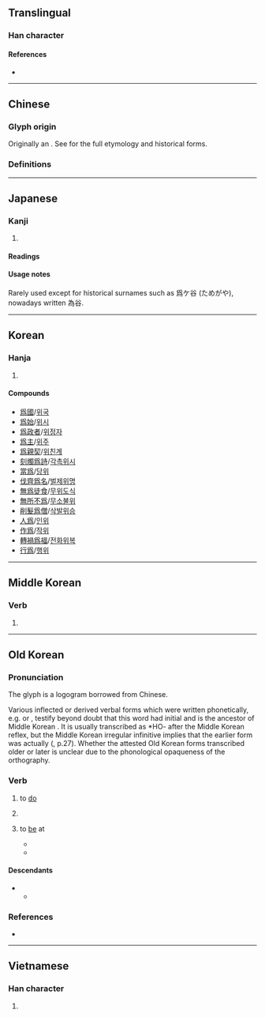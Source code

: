 {{also|為|为}}
{{character info}}
==Translingual==
{{stroke order|type=animate}}

===Han character===
{{Han char|rn=87|rad=爪|as=08|sn=12|four=2022.7,2032.7|canj=BHNF}}

====References====
* {{Han ref|kx=0689.130|dkj=19686|dj=1102.160|hdz=32033.210|uh=7232|ud=29234}}

----

==Chinese==

===Glyph origin===
{{Han etym}}
Originally an {{Han compound|又|t1=hand|象|t2=elephant|ls=ic}}. See {{m|mul|為}} for the full etymology and historical forms.

===Definitions===
{{zh-see|為}}

----

==Japanese==
{{ja-kanji forms|為|爲}}

===Kanji===
{{ja-kanji|grade=|rs=爪08|shin=為}}

# {{rfdef|ja|sort=爪08}}

====Readings====
{{ja-readings
|goon=い<ゐ
|kanon=い<ゐ
|kun=ため-, す-る, な-す, な-る
}}

====Usage notes====
Rarely used except for historical surnames such as 爲ケ谷 (ためがや), nowadays written 為谷. <!--Note that the ケ in 爲ケ谷 is not an error, this is how it was spelt back in the olden days-->

----

==Korean==

===Hanja===
{{ko-hanja|하다|할|위}}

# {{hanja form of|위|to [[do]]; [[act]]}}

====Compounds====
{{der-top3|Compounds}}
* [[爲國]]/[[위국]]
* [[爲始]]/[[위시]]
* [[爲政者]]/[[위정자]]
* [[爲主]]/[[위주]]
* [[爲親契]]/[[위친계]]
* [[刻燭爲詩]]/[[각촉위시]]
* [[當爲]]/[[당위]]
* [[伐齊爲名]]/[[벌제위명]]
* [[無爲徒食]]/[[무위도식]]
* [[無所不爲]]/[[무소불위]]
* [[削髮爲僧]]/[[삭발위승]]
* [[人爲]]/[[인위]]
* [[作爲]]/[[작위]]
* [[轉禍爲福]]/[[전화위복]]
* [[行爲]]/[[행위]]
{{der-bottom}}

----

==Middle Korean==

===Verb===
{{head|okm|verb|tr=ho-}}

# {{spelling of|okm|Idu script|ᄒᆞ다〮|ᄒᆞ|tr=ho-|t=to do|pos=also a [[light verb]] deriving verbs and adjectives}}

----

==Old Korean==

===Pronunciation===
The glyph is a logogram borrowed from Chinese.

Various inflected or derived verbal forms which were written phonetically, e.g. {{m|oko|乎}} or {{m|oko|兮}}, testify beyond doubt that this word had initial {{IPAfont|*/h-/}} and is the ancestor of Middle Korean {{okm-inline|ᄒᆞ다〮|hò-tá}}. It is usually transcribed as *HO- after the Middle Korean reflex, but the Middle Korean irregular infinitive {{okm-inline|ᄒᆞ〮야〮|hóy-á}} implies that the earlier form was actually {{IPAfont|*hoy-}} ({{ko-ref|Vovin 2010}}, p.27). Whether the attested Old Korean forms transcribed older {{IPAfont|*hoy-}} or later {{IPAfont|*ho-}} is unclear due to the phonological opaqueness of the orthography.

===Verb===
{{head|oko|verb|tr=*HO(Y)-}}

# to [[do]]
#: {{syn|oko|爲只|tr1=*SIk-}}
# {{n-g|a [[light verb]] attached to various non-verbs to derive verbs and adjectives.}}
# {{lb|ko|after a locative particle}} to [[be]] at
#* {{quote-book|oko|year=c. 1200|title=Interpretive ''{{w|gugyeol}}'' glosses to the ''{{w|Avatamsaka Sutra}}'', vol. 14|pages=8:20—9:01|text=一切衆生<sup>[[隱]]</sup>[於]生死<sup>[[叱]]</sup>[[中]]<sup>[[良中]]'''爲'''[[良]]</sup>|tr=*IL.CHYEY CWUNG.SOYNG-un CWUKSALI-s TYUNG-akuy HOY-a|t=As all the sentient beings '''are in''' the midst of life and death|footer=(N.B. Gugyeol glyphs are given in non-abbreviated forms. Bracketed characters were ignored when read.)}}
#* {{quote-book|oko|year=c. 1250|title=Interpretive ''{{w|gugyeol}}'' glosses to the {{w|Humane King Sutra}}|page=11:22|text=[於]我<sup>[[衣]]</sup>前<sup>[[良中]]'''爲'''[[良]]</sup>|tr=NA-uy ALPH-akuy HOY-a|t=As it '''is in''' front of me|footer=(N.B. Gugyeol glyphs are given in non-abbreviated forms. Bracketed characters were ignored when read.)}}
#: {{syn|oko|有叱|tr1=*Is-|在|tr2=*KYE-}}

====Descendants====
* {{desc|okm|ᄒᆞ다〮|tr=hò-tá|t=to do; light verb}}
** {{desc|ko|하다|t=to do; light verb}}

===References===
* {{cite-book|author={{lang|ko|황선엽}} (Hwang Seon-yeop), {{lang|ko|이전경}} (Yi Jeon-gyeong), {{lang|ko|하귀녀}} (Ha Gwi-nyeo), {{lang|ko|이용}} (Yi Yong), {{lang|ko|박진호}} (Park Jin-ho), {{lang|ko|김성주}} (Kim Seong-ju), {{lang|ko|장경준}} (Jang Gyeong-jun), {{lang|ko|서민욱}} (Seo Min-uk), {{lang|ko|이지영}} (Yi Ji-yeong), {{lang|ko|서형국}} (Seo Hyeong-guk).|title={{lang|ko|석독구결사전/釋讀口訣辭典}}|trans-title=Dictionary of interpretive ''gugyeol''|publisher=Bakmunsa|year=2009|isbn=978-89-94024-04-2|pages=411—549}}

----

==Vietnamese==

===Han character===
{{vi-readings|reading=vay, vì, vĩ, voi vơ, vờ, vi, ví, vị|rs=爪08}}

# {{rfdef|vi|sort=爪08}}